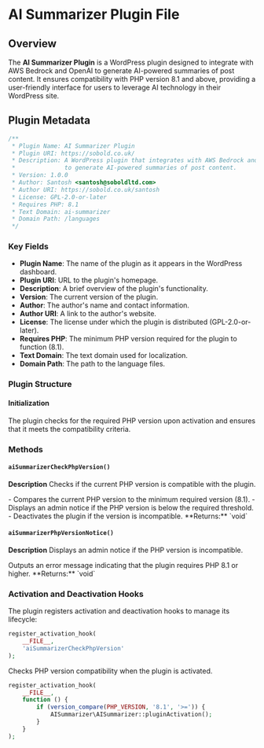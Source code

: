 
# AI Summarizer Plugin File

## Overview

The **AI Summarizer Plugin** is a WordPress plugin designed to integrate with AWS Bedrock and OpenAI to generate AI-powered summaries of post content. It ensures compatibility with PHP version 8.1 and above, providing a user-friendly interface for users to leverage AI technology in their WordPress site.

## Plugin Metadata

```php
/**
 * Plugin Name: AI Summarizer Plugin
 * Plugin URI: https://sobold.co.uk/
 * Description: A WordPress plugin that integrates with AWS Bedrock and OpenAI
 *              to generate AI-powered summaries of post content.
 * Version: 1.0.0
 * Author: Santosh <santosh@soboldltd.com>
 * Author URI: https://sobold.co.uk/santosh
 * License: GPL-2.0-or-later
 * Requires PHP: 8.1
 * Text Domain: ai-summarizer
 * Domain Path: /languages
 */
```

### Key Fields

-   **Plugin Name**: The name of the plugin as it appears in the WordPress dashboard.
-   **Plugin URI**: URL to the plugin's homepage.
-   **Description**: A brief overview of the plugin's functionality.
-   **Version**: The current version of the plugin.
-   **Author**: The author's name and contact information.
-   **Author URI**: A link to the author's website.
-   **License**: The license under which the plugin is distributed (GPL-2.0-or-later).
-   **Requires PHP**: The minimum PHP version required for the plugin to function (8.1).
-   **Text Domain**: The text domain used for localization.
-   **Domain Path**: The path to the language files.

### Plugin Structure

#### Initialization

The plugin checks for the required PHP version upon activation and ensures that it meets the compatibility criteria.

### Methods

#### `aiSummarizerCheckPhpVersion()`

**Description**
Checks if the current PHP version is compatible with the plugin.

<Callout type="warning">
    - Compares the current PHP version to the minimum required version (8.1). -
    Displays an admin notice if the PHP version is below the required threshold.
    - Deactivates the plugin if the version is incompatible.
</Callout>
**Returns:** `void`

#### `aiSummarizerPhpVersionNotice()`

**Description**
Displays an admin notice if the PHP version is incompatible.

<Callout type="error">
    Outputs an error message indicating that the plugin requires PHP 8.1 or
    higher.
</Callout>
**Returns:** `void`

### Activation and Deactivation Hooks

The plugin registers activation and deactivation hooks to manage its lifecycle:

```php
register_activation_hook(
    __FILE__,
    'aiSummarizerCheckPhpVersion'
);
```

<Callout type="warning">
    Checks PHP version compatibility when the plugin is activated.
</Callout>

```php
register_activation_hook(
    __FILE__,
    function () {
        if (version_compare(PHP_VERSION, '8.1', '>=')) {
            AISummarizer\AISummarizer::pluginActivation();
        }
    }
);
```
